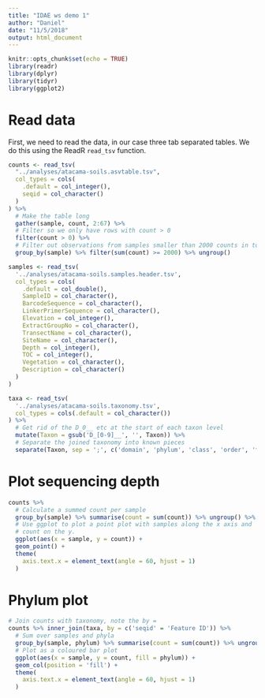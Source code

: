 ```yaml
---
title: "IDAE ws demo 1"
author: "Daniel"
date: "11/5/2018"
output: html_document
---
```


```r
knitr::opts_chunk$set(echo = TRUE)
library(readr)
library(dplyr)
library(tidyr)
library(ggplot2)
```

# Read data

First, we need to read the data, in our case three tab separated tables.
We do this using the ReadR `read_tsv` function.

```r
counts <- read_tsv(
  "../analyses/atacama-soils.asvtable.tsv",
  col_types = cols(
    .default = col_integer(),
    seqid = col_character()
  )
) %>%
  # Make the table long
  gather(sample, count, 2:67) %>%
  # Filter so we only have rows with count > 0
  filter(count > 0) %>%
  # Filter out observations from samples smaller than 2000 counts in total
  group_by(sample) %>% filter(sum(count) >= 2000) %>% ungroup()

samples <- read_tsv(
  '../analyses/atacama-soils.samples.header.tsv',
  col_types = cols(
    .default = col_double(),
    SampleID = col_character(),
    BarcodeSequence = col_character(),
    LinkerPrimerSequence = col_character(),
    Elevation = col_integer(),
    ExtractGroupNo = col_character(),
    TransectName = col_character(),
    SiteName = col_character(),
    Depth = col_integer(),
    TOC = col_integer(),
    Vegetation = col_character(),
    Description = col_character()
  )
)

taxa <- read_tsv(
  '../analyses/atacama-soils.taxonomy.tsv',
  col_types = cols(.default = col_character())
) %>%
  # Get rid of the D_0__ etc at the start of each taxon level
  mutate(Taxon = gsub('D_[0-9]__', '', Taxon)) %>%
  # Separate the joined taxonomy into known pieces
  separate(Taxon, sep = ';', c('domain', 'phylum', 'class', 'order', 'family', 'genus'), fill = 'right', extra = 'drop')
```

# Plot sequencing depth

```r
counts %>% 
  # Calculate a summed count per sample
  group_by(sample) %>% summarise(count = sum(count)) %>% ungroup() %>%
  # Use ggplot to plot a point plot with samples along the x axis and
  # count on the y.
  ggplot(aes(x = sample, y = count)) +
  geom_point() +
  theme(
    axis.text.x = element_text(angle = 60, hjust = 1)
  )
```

# Phylum plot

```r
# Join counts with taxonomy, note the by =
counts %>% inner_join(taxa, by = c('seqid' = 'Feature ID')) %>%
  # Sum over samples and phyla
  group_by(sample, phylum) %>% summarise(count = sum(count)) %>% ungroup() %>%
  # Plot as a coloured bar plot
  ggplot(aes(x = sample, y = count, fill = phylum)) +
  geom_col(position = 'fill') +
  theme(
    axis.text.x = element_text(angle = 60, hjust = 1)
  )
  
```


